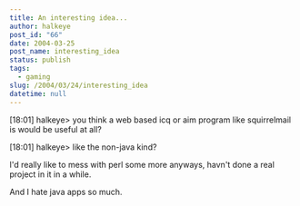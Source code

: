 ```yaml
---
title: An interesting idea...
author: halkeye
post_id: "66"
date: 2004-03-25
post_name: interesting_idea
status: publish
tags:
  - gaming
slug: /2004/03/24/interesting_idea
datetime: null
---
```


[18:01] halkeye&gt; you think a web based icq or aim program like squirrelmail is would be useful at all?  

[18:01] halkeye&gt; like the non-java kind?

I'd really like to mess with perl some more anyways, havn't done a real project in it in a while.  

And I hate java apps so much.
